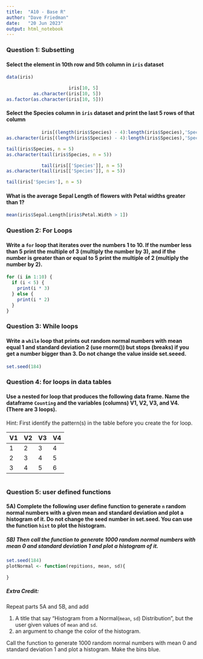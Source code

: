 ```yaml
---
title:  "A10 - Base R"
author: "Dave Friedman"
date:   "20 Jun 2023"
output: html_notebook
---
```


### Question 1: Subsetting

#### Select the element in 10th row and 5th column in `iris` dataset

```r
data(iris)

                       iris[10, 5]
          as.character(iris[10, 5])
as.factor(as.character(iris[10, 5]))
```

#### Select the Species column in `iris` dataset and print the last 5 rows of that column
```r
             iris[(length(iris$Species) - 4):length(iris$Species),'Species']
as.character(iris[(length(iris$Species) - 4):length(iris$Species),'Species'])

tail(iris$Species, n = 5)
as.character(tail(iris$Species, n = 5))

             tail(iris[['Species']], n = 5)
as.character(tail(iris[['Species']], n = 5))

tail(iris['Species'], n = 5)
```

#### What is the average Sepal Length of flowers with Petal widths greater than 1? 

```r
mean(iris$Sepal.Length[iris$Petal.Width > 1])
```

### Question 2: For Loops

#### Write a `for` loop that iterates over the numbers 1 to 10. If the number less than 5 print the multiple of 3 (multiply the number by 3), and if the number is greater than or equal to 5 print the multiple of 2 (multiply the number by 2). 

```r
for (i in 1:10) {
  if (i < 5) {
    print(i * 3)
  } else {
    print(i * 2)
  }
}
```

### Question 3: While loops

#### Write a `while` loop that prints out random normal numbers with mean equal 1 and standard deviation 2 (use rnorm()) but stops (breaks) if you get a number bigger than 3. Do not change the value inside set.seeed.
```r
set.seed(184)

```

### Question 4: for loops in data tables

#### Use a nested for loop that produces the following data frame. Name the dataframe  `Counting` and the variables (columns)  V1, V2, V3, and V4.  (There are 3 loops). 

Hint: First identify the pattern(s) in the table before you create the for loop.

| V1 | V2 | V3 | V4 |  
|:-- |:-- |:-- |:-- |
| 1 | 2 | 3 | 4 |  
| 2 | 3 | 4 | 5 |  
| 3 | 4 | 5 | 6 |  

```r

```

### Question 5: user defined functions

#### 5A) Complete the following user define function to generate `n` random normal numbers with a given mean and standard deviation and plot a histogram of it. Do not change  the seed number in set.seed. You can use the function `hist` to plot the histogram.  

##### 5B) Then call the function to generate 1000 random normal numbers with mean 0 and standard deviation 1 and plot a histogram of it.

```r
set.seed(184)
plotNormal <- function(repitions, mean, sd){
  
}


```

##### Extra Credit: 

Repeat parts 5A and 5B, and add 

1. A title that say "Histogram from a Normal(`mean`, `sd`) Distribution", but the user given values of `mean` and `sd`.
2. an argument to change the color of the histogram.  

Call the function to generate 1000 random normal numbers with mean 0 and standard deviation 1 and plot a histogram. Make the bins blue.

```r



```
